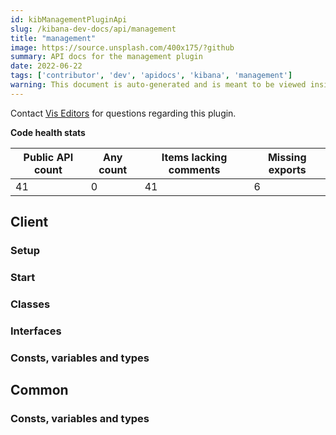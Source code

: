 ```yaml
---
id: kibManagementPluginApi
slug: /kibana-dev-docs/api/management
title: "management"
image: https://source.unsplash.com/400x175/?github
summary: API docs for the management plugin
date: 2022-06-22
tags: ['contributor', 'dev', 'apidocs', 'kibana', 'management']
warning: This document is auto-generated and is meant to be viewed inside our experimental, new docs system. Reach out in #docs-engineering for more info.
---
```




Contact [Vis Editors](https://github.com/orgs/elastic/teams/kibana-vis-editors) for questions regarding this plugin.

**Code health stats**

| Public API count  | Any count | Items lacking comments | Missing exports |
|-------------------|-----------|------------------------|-----------------|
| 41 | 0 | 41 | 6 |

## Client

### Setup
<DocDefinitionList data={[managementObj.client.setup]}/>

### Start
<DocDefinitionList data={[managementObj.client.start]}/>

### Classes
<DocDefinitionList data={managementObj.client.classes}/>

### Interfaces
<DocDefinitionList data={managementObj.client.interfaces}/>

### Consts, variables and types
<DocDefinitionList data={managementObj.client.misc}/>

## Common

### Consts, variables and types
<DocDefinitionList data={managementObj.common.misc}/>

